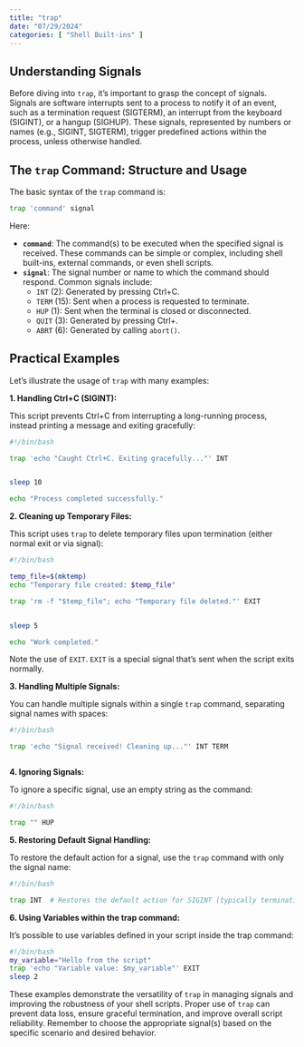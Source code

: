 ```yaml
---
title: "trap"
date: "07/29/2024"
categories: [ "Shell Built-ins" ]
---
```

## Understanding Signals

Before diving into `trap`, it's important to grasp the concept of signals. Signals are software interrupts sent to a process to notify it of an event, such as a termination request (SIGTERM), an interrupt from the keyboard (SIGINT), or a hangup (SIGHUP). These signals, represented by numbers or names (e.g., SIGINT, SIGTERM), trigger predefined actions within the process, unless otherwise handled.


## The `trap` Command: Structure and Usage

The basic syntax of the `trap` command is:

```bash
trap 'command' signal
```

Here:

* **`command`**: The command(s) to be executed when the specified signal is received.  These commands can be simple or complex, including shell built-ins, external commands, or even shell scripts.
* **`signal`**: The signal number or name to which the command should respond.  Common signals include:
    * `INT` (2): Generated by pressing Ctrl+C.
    * `TERM` (15): Sent when a process is requested to terminate.
    * `HUP` (1): Sent when the terminal is closed or disconnected.
    * `QUIT` (3): Generated by pressing Ctrl+\.
    * `ABRT` (6): Generated by calling `abort()`.


## Practical Examples

Let's illustrate the usage of `trap` with many examples:

**1. Handling Ctrl+C (SIGINT):**

This script prevents Ctrl+C from interrupting a long-running process, instead printing a message and exiting gracefully:

```bash
#!/bin/bash

trap 'echo "Caught Ctrl+C. Exiting gracefully..."' INT


sleep 10

echo "Process completed successfully."
```

**2. Cleaning up Temporary Files:**

This script uses `trap` to delete temporary files upon termination (either normal exit or via signal):

```bash
#!/bin/bash

temp_file=$(mktemp)
echo "Temporary file created: $temp_file"

trap 'rm -f "$temp_file"; echo "Temporary file deleted."' EXIT


sleep 5

echo "Work completed."
```
Note the use of `EXIT`.  `EXIT` is a special signal that's sent when the script exits normally.


**3. Handling Multiple Signals:**

You can handle multiple signals within a single `trap` command, separating signal names with spaces:

```bash
#!/bin/bash

trap 'echo "Signal received! Cleaning up..."' INT TERM



```

**4. Ignoring Signals:**

To ignore a specific signal, use an empty string as the command:

```bash
#!/bin/bash

trap "" HUP


```

**5. Restoring Default Signal Handling:**

To restore the default action for a signal, use the `trap` command with only the signal name:

```bash
#!/bin/bash

trap INT  # Restores the default action for SIGINT (typically termination)

```

**6. Using Variables within the trap command:**

It's possible to use variables defined in your script inside the trap command:

```bash
#!/bin/bash
my_variable="Hello from the script"
trap 'echo "Variable value: $my_variable"' EXIT
sleep 2
```

These examples demonstrate the versatility of `trap` in managing signals and improving the robustness of your shell scripts.  Proper use of `trap` can prevent data loss, ensure graceful termination, and improve overall script reliability. Remember to choose the appropriate signal(s) based on the specific scenario and desired behavior.

